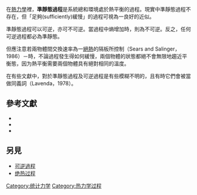 {{NoteTA
|G1=Physics
}}
{{熱力學}}
在[[熱力學|熱力學]]裡，'''準靜態過程'''是系統總和環境處於熱平衡的過程。現實中準靜態過程不存在，但「足夠(sufficiently)緩慢」的過程可視為一良好的近似。

準靜態過程可以可逆，亦可不可逆。當過程中熵增加時，則為不可逆。反之，任何可逆過程都必為準靜態。

但應注意若兩物體間交換速率為一[[絕熱過程|絕熱]]的隔板所控制（Sears and Salinger，1986）－時，不論過程發生得如何緩慢，兩個物體的狀態都絕不會無限地趨近平衡態，因为熱平衡需要兩個物體具有絕對相同的溫度。

在有些文獻中，對於準靜態過程及可逆過程是有些模糊不明的，且有時它們會被當做同義詞（Lavenda，1978）。

==參考文獻==
*{{cite book|author=Ryogo Kubo|year=1968|title=''Thermodynamics''|publisher=American Elsevier Publishing Company}}
*{{cite book|author=Sears, F.W., Salinger, G.L.|year=1986|title=''Thermodynamics, Kinetic Theory, and Statistical Thermodynamics'', 3rd edition|publisher=Addison-Wesley}}
*{{cite book|author=Lavenda, B.H.|year=1978|title=''Thermodynamics of Irreversible Processes'', Halsted}}

==另見==
* [[可逆過程|可逆過程]]
* [[绝热过程|绝热过程]]

{{熱力學小作品}}
[[Category:统计力学|Category:统计力学]]
[[Category:热力学过程|Category:热力学过程]]